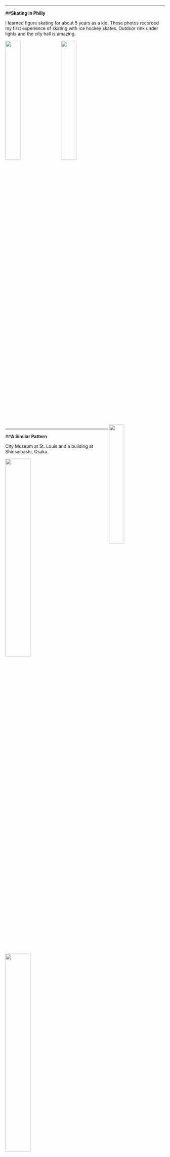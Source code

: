 ------------------------------------------------------------------------

##__Skating in Philly__

I learned figure skating for about 5 years as a kid. These photos recorded my first experience of skating with ice hockey skates. Outdoor rink under lights and the city hall is amazing.


<img src="https://raw.githubusercontent.com/wxyang007/wxyang007.github.io/master/pics/skateinphilly1.jpg" style="width:31%; border:0px solid; margin-right: 20px" align='left'>
<img src="https://raw.githubusercontent.com/wxyang007/wxyang007.github.io/master/pics/skateinphilly2.jpg" style="width:31%; border:0px solid; margin-right: 20px" align='center'>
<img src="https://raw.githubusercontent.com/wxyang007/wxyang007.github.io/master/pics/skateinphilly3.jpg" style="width:31%; border:0px solid; margin-right: 20px" align="right">


----------------------------------------------------------------------

##__A Similar Pattern__

City Museum at St. Louis and a building at Shinsaibashi, Osaka.

<img src="https://raw.githubusercontent.com/wxyang007/wxyang007.github.io/master/pics/citymuseumstlouis.jpg" style="width:40%; border:0px solid; margin-right: 20px">
<img src="https://raw.githubusercontent.com/wxyang007/wxyang007.github.io/master/pics/osakashinnsaibashi.jpg" style="width:40%; border:0px solid; margin-right: 20px">



---------------------------------------------------------------------
##__Happily Ever After__

Firework at Orlando Disney. It is the fourth Disney that I have ever been to and it has the best firework show among them all. The other three at Hongkong, Tokyo, and Anaheim have better parades.

<img src="https://raw.githubusercontent.com/wxyang007/wxyang007.github.io/master/pics/disneyorlandobest.jpg" style="width:45%; border:0px solid; margin-right: 20px" align="left">
<img src="https://raw.githubusercontent.com/wxyang007/wxyang007.github.io/master/pics/disneyorlandocollection.jpg" style="width:45%; border:0px solid; margin-right: 20px" align="right">
